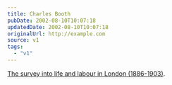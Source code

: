 ```yaml
---
title: Charles Booth
pubDate: 2002-08-10T10:07:18
updatedDate: 2002-08-10T10:07:18
originalUrl: http://example.com
source: v1
tags:
  - "v1"
---
```


[The survey into life and labour in London (1886-1903)][1].

[1]: http://booth.lse.ac.uk/ "The Charles Booth Online Archive"
